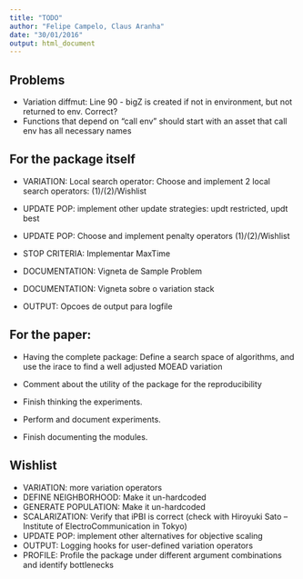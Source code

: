 ```yaml
---
title: "TODO"
author: "Felipe Campelo, Claus Aranha"
date: "30/01/2016"
output: html_document
---
```


## Problems
- Variation diffmut: Line 90 - bigZ is created if not in environment, but not returned to env. Correct?
- Functions that depend on "call env" should start with an asset that call env has all necessary names

## For the package itself
- VARIATION: Local search operator: Choose and implement 2 local search operators: (1)/(2)/Wishlist

- UPDATE POP: implement other update strategies: updt restricted, updt best
- UPDATE POP: Choose and implement penalty operators (1)/(2)/Wishlist

- STOP CRITERIA: Implementar MaxTime

- DOCUMENTATION: Vigneta de Sample Problem
- DOCUMENTATION: Vigneta sobre o variation stack

- OUTPUT: Opcoes de output para logfile

## For the paper:
- Having the complete package: Define a search space of algorithms, 
  and use the irace to find a well adjusted MOEAD variation
- Comment about the utility of the package for the reproducibility


- Finish thinking the experiments.
- Perform and document experiments.
- Finish documenting the modules.

## Wishlist
- VARIATION: more variation operators
- DEFINE NEIGHBORHOOD: Make it un-hardcoded
- GENERATE POPULATION: Make it un-hardcoded
- SCALARIZATION: Verify that iPBI is correct (check with Hiroyuki Sato -- Institute of ElectroCommunication in Tokyo)
- UPDATE POP: implement other alternatives for objective scaling
- OUTPUT: Logging hooks for user-defined variation operators
- PROFILE: Profile the package under different argument combinations and identify bottlenecks

